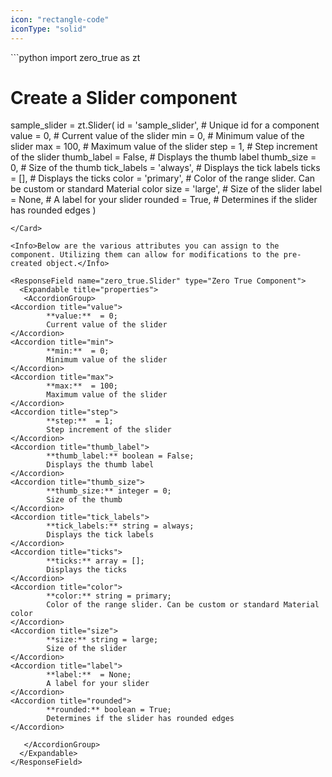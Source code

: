 ```yaml
---
icon: "rectangle-code"
iconType: "solid"
---
```


<Card title="Example Usage" icon="code">
  ```python
import zero_true as zt

# Create a Slider component
sample_slider = zt.Slider(
    id = 'sample_slider',  # Unique id for a component
    value = 0,  # Current value of the slider
    min = 0,  # Minimum value of the slider
    max = 100,  # Maximum value of the slider
    step = 1,  # Step increment of the slider
    thumb_label = False,  # Displays the thumb label
    thumb_size = 0,  # Size of the thumb
    tick_labels = 'always',  # Displays the tick labels
    ticks = [],  # Displays the ticks
    color = 'primary',  # Color of the range slider. Can be custom or standard Material color
    size = 'large',  # Size of the slider
    label = None,  # A label for your slider
    rounded = True,  # Determines if the slider has rounded edges
)

```
</Card>

<Info>Below are the various attributes you can assign to the component. Utilizing them can allow for modifications to the pre-created object.</Info>

<ResponseField name="zero_true.Slider" type="Zero True Component">
  <Expandable title="properties">
   <AccordionGroup>
<Accordion title="value">
        **value:**  = 0; 
        Current value of the slider
</Accordion>
<Accordion title="min">
        **min:**  = 0; 
        Minimum value of the slider
</Accordion>
<Accordion title="max">
        **max:**  = 100; 
        Maximum value of the slider
</Accordion>
<Accordion title="step">
        **step:**  = 1; 
        Step increment of the slider
</Accordion>
<Accordion title="thumb_label">
        **thumb_label:** boolean = False; 
        Displays the thumb label
</Accordion>
<Accordion title="thumb_size">
        **thumb_size:** integer = 0; 
        Size of the thumb
</Accordion>
<Accordion title="tick_labels">
        **tick_labels:** string = always; 
        Displays the tick labels
</Accordion>
<Accordion title="ticks">
        **ticks:** array = []; 
        Displays the ticks
</Accordion>
<Accordion title="color">
        **color:** string = primary; 
        Color of the range slider. Can be custom or standard Material color
</Accordion>
<Accordion title="size">
        **size:** string = large; 
        Size of the slider
</Accordion>
<Accordion title="label">
        **label:**  = None; 
        A label for your slider
</Accordion>
<Accordion title="rounded">
        **rounded:** boolean = True; 
        Determines if the slider has rounded edges
</Accordion>

   </AccordionGroup>
  </Expandable>
</ResponseField>
